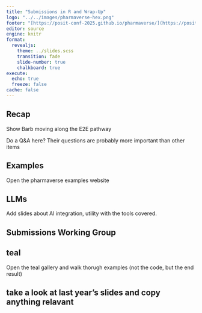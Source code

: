 ```yaml
---
title: "Submissions in R and Wrap-Up"
logo: "../../images/pharmaverse-hex.png"
footer: "[https://posit-conf-2025.github.io/pharmaverse/](https://posit-conf-2025.github.io/pharmaverse/)" 
editor: source
engine: knitr
format: 
  revealjs: 
    theme: ../slides.scss
    transition: fade
    slide-number: true
    chalkboard: true
execute:
  echo: true
  freeze: false
cache: false
--- 
```



## Recap

Show Barb moving along the E2E pathway

Do a Q&A here? Their questions are probably more important than other items

## Examples

Open the pharmaverse examples website

## LLMs

Add slides about AI integration, utility with the tools covered.

## Submissions Working Group

## teal

Open the teal gallery and walk thorugh examples (not the code, but the end result)

## take a look at last year's slides and copy anything relavant
